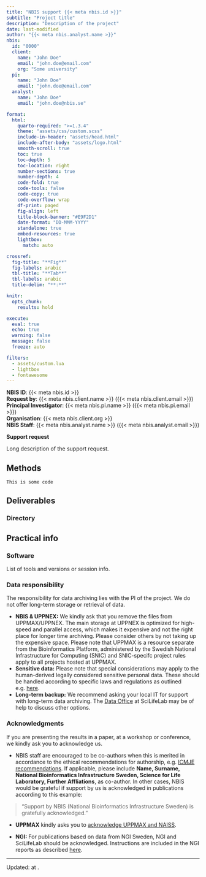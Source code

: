 ```yaml
---
title: "NBIS support {{< meta nbis.id >}}"
subtitle: "Project title"
description: "Description of the project"
date: last-modified
author: "{{< meta nbis.analyst.name >}}"
nbis:
  id: "0000"
  client: 
    name: "John Doe"
    email: "john.doe@email.com"
    org: "Some university"
  pi:
    name: "John Doe"
    email: "john.doe@email.com"
  analyst:
    name: "John Doe"
    email: "john.doe@nbis.se"

format:
  html:
    quarto-required: ">=1.3.4"
    theme: "assets/css/custom.scss"
    include-in-header: "assets/head.html"
    include-after-body: "assets/logo.html"
    smooth-scroll: true
    toc: true
    toc-depth: 5
    toc-location: right
    number-sections: true
    number-depth: 4
    code-fold: true
    code-tools: false
    code-copy: true
    code-overflow: wrap
    df-print: paged
    fig-align: left
    title-block-banner: "#E9F2D1"
    date-format: "DD-MMM-YYYY"
    standalone: true
    embed-resources: true
    lightbox: 
      match: auto

crossref:
  fig-title: "**Fig**"
  fig-labels: arabic
  tbl-title: "**Tab**"
  tbl-labels: arabic
  title-delim: "**:**"

knitr:
  opts_chunk:
    results: hold

execute:
  eval: true
  echo: true
  warning: false
  message: false
  freeze: auto

filters:
  - assets/custom.lua
  - lightbox
  - fontawesome
---
```


::: {.alert .alert-secondary}
**NBIS ID**: {{< meta nbis.id >}}  
**Request by**: {{< meta nbis.client.name >}} ({{< meta nbis.client.email >}})  
**Principal Investigator**: {{< meta nbis.pi.name >}} ({{< meta nbis.pi.email >}})  
**Organisation**: {{< meta nbis.client.org >}}  
**NBIS Staff**: {{< meta nbis.analyst.name >}} ({{< meta nbis.analyst.email >}})  
:::

**Support request**

Long description of the support request.

## Methods

```
This is some code
```

## Deliverables  
### Directory
## Practical info
### Software

List of tools and versions or session info.

### Data responsibility

The responsibility for data archiving lies with the PI of the project. We do not offer long-term storage or retrieval of data.

- **NBIS & UPPNEX:** We kindly ask that you remove the files from UPPMAX/UPPNEX. The main storage at UPPNEX is optimized for high-speed and parallel access, which makes it expensive and not the right place for longer time archiving. Please consider others by not taking up the expensive space. Please note that UPPMAX is a resource separate from the Bioinformatics Platform, administered by the Swedish National Infrastructure for Computing (SNIC) and SNIC-specifc project rules apply to all projects hosted at UPPMAX. 
- **Sensitive data:** Please note that special considerations may apply to the human-derived legally considered sensitive personal data. These should be handled according to specific laws and regulations as outlined e.g. [here](http://nbis.se/support/human-data.html).
- **Long-term backup:** We recommend asking your local IT for support with long-term data archiving. The [Data Office](https://www.scilifelab.se/data/) at SciLifeLab may be of help to discuss other options.

### Acknowledgments

If you are presenting the results in a paper, at a workshop or conference, we kindly ask you to acknowledge us.

- NBIS staff are encouraged to be co-authors when this is merited in accordance to the ethical recommendations for authorship, e.g. [ICMJE recommendations](http://www.icmje.org/recommendations/browse/roles-and-responsibilities/defining-the-role-of-authors-and-contributors.html). If applicable, please include **Name, Surname, National Bioinformatics Infrastructure Sweden, Science for Life Laboratory, Further Affliations**, as co-author. In other cases, NBIS would be grateful if support by us is acknowledged in publications according to this example:

> "Support by NBIS (National Bioinformatics Infrastructure Sweden) is gratefully acknowledged."

- **UPPMAX** kindly asks you to [acknowledge UPPMAX and NAISS](https://www.uppmax.uu.se/support/faq/general-miscellaneous-faq/acknowledging-uppmax-and-naiss).

- **NGI:** For publications based on data from NGI Sweden, NGI and SciLifeLab should be acknowledged. Instructions are included in the NGI reports as described [here](https://ngisweden.scilifelab.se/resources/getting-started-at-ngi/).

---

::: {.small}
Updated: <?lua.date?> at <?lua.time?>.
:::
